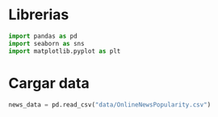 # Librerias
```python
import pandas as pd
import seaborn as sns
import matplotlib.pyplot as plt
```

# Cargar data
```python
news_data = pd.read_csv("data/OnlineNewsPopularity.csv")
```